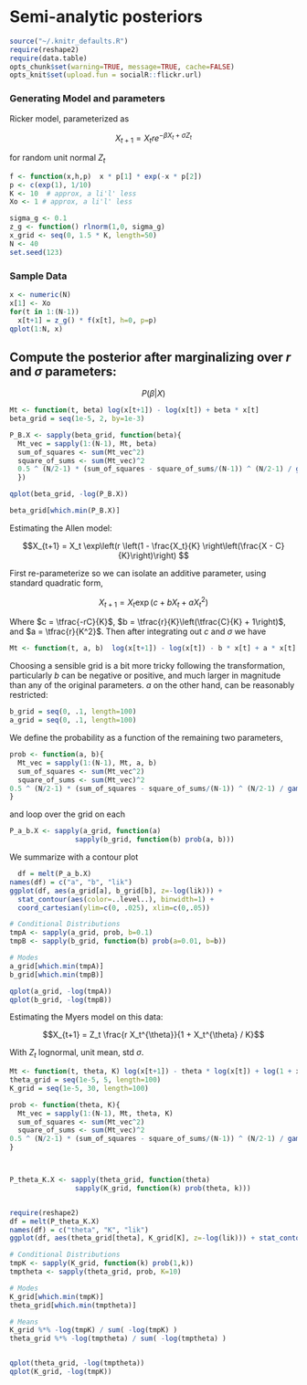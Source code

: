 # Semi-analytic posteriors


```r
source("~/.knitr_defaults.R")
require(reshape2)
require(data.table)
opts_chunk$set(warning=TRUE, message=TRUE, cache=FALSE)
opts_knit$set(upload.fun = socialR::flickr.url)
```



### Generating Model and parameters

Ricker model, parameterized as 

$$X_{t+1} = X_t r e^{-\beta X_t + \sigma Z_t}$$

for random unit normal $Z_t$

```r
f <- function(x,h,p)  x * p[1] * exp(-x * p[2]) 
p <- c(exp(1), 1/10)
K <- 10  # approx, a li'l' less
Xo <- 1 # approx, a li'l' less
```

  
```r
sigma_g <- 0.1
z_g <- function() rlnorm(1,0, sigma_g)
x_grid <- seq(0, 1.5 * K, length=50)
N <- 40
set.seed(123)
```

### Sample Data

```r
x <- numeric(N)
x[1] <- Xo
for(t in 1:(N-1))
  x[t+1] = z_g() * f(x[t], h=0, p=p)
qplot(1:N, x)
```

## Compute the posterior after marginalizing over $r$ and $\sigma$ parameters:


$$P(\beta | X) $$

```r
Mt <- function(t, beta) log(x[t+1]) - log(x[t]) + beta * x[t]
beta_grid = seq(1e-5, 2, by=1e-3)

P_B.X <- sapply(beta_grid, function(beta){
  Mt_vec = sapply(1:(N-1), Mt, beta)
  sum_of_squares <- sum(Mt_vec^2)
  square_of_sums <- sum(Mt_vec)^2
  0.5 ^ (N/2-1) * (sum_of_squares - square_of_sums/(N-1)) ^ (N/2-1) / gamma(N/2-1)
  })

qplot(beta_grid, -log(P_B.X))

beta_grid[which.min(P_B.X)]

```

Estimating the Allen model:

$$X_{t+1} = X_t \exp\left(r \left(1 - \frac{X_t}{K} \right\left(\frac{X - C}{K}\right)\right) $$

First re-parameterize so we can isolate an additive parameter, using standard quadratic form,

$$X_{t+1} = X_t \exp(c + b X_t + a X_t^2) $$

Where $c = \tfrac{-rC}{K}$, $b = \tfrac{r}{K}\left(\tfrac{C}{K} + 1\right)$, and $a = \tfrac{r}{K^2}$.  Then after integrating out $c$ and $\sigma$ we have

```r
Mt <- function(t, a, b)  log(x[t+1]) - log(x[t]) - b * x[t] + a * x[t] ^ 2
```

Choosing a sensible grid is a bit more tricky following the transformation, particularly $b$ can be negative or positive, and much larger in magnitude than any of the original parameters.  $a$ on the other hand, can be reasonably restricted:

```r
b_grid = seq(0, .1, length=100)
a_grid = seq(0, .1, length=100)
```

We define the probability as a function of the remaining two parameters, 

```r
prob <- function(a, b){
  Mt_vec = sapply(1:(N-1), Mt, a, b)
  sum_of_squares <- sum(Mt_vec^2)
  square_of_sums <- sum(Mt_vec)^2
0.5 ^ (N/2-1) * (sum_of_squares - square_of_sums/(N-1)) ^ (N/2-1) / gamma(N/2-1)
}
```

and loop over the grid on each

```r
P_a_b.X <- sapply(a_grid, function(a)
                sapply(b_grid, function(b) prob(a, b)))

````

We summarize with a contour plot

```r
  df = melt(P_a_b.X)
names(df) = c("a", "b", "lik")
ggplot(df, aes(a_grid[a], b_grid[b], z=-log(lik))) + 
  stat_contour(aes(color=..level..), binwidth=1) +
  coord_cartesian(ylim=c(0, .025), xlim=c(0,.05))

```



```r
# Conditional Distributions
tmpA <- sapply(a_grid, prob, b=0.1)
tmpB <- sapply(b_grid, function(b) prob(a=0.01, b=b))

# Modes
a_grid[which.min(tmpA)]
b_grid[which.min(tmpB)]

qplot(a_grid, -log(tmpA))
qplot(b_grid, -log(tmpB))
```








Estimating the Myers model on this data:

$$X_{t+1} = Z_t \frac{r X_t^{\theta}}{1 + X_t^{\theta} / K}$$

With $Z_t$ lognormal, unit mean, std $\sigma$.  


```r
Mt <- function(t, theta, K) log(x[t+1]) - theta * log(x[t]) + log(1 + x[t] ^ theta / K) 
theta_grid = seq(1e-5, 5, length=100)
K_grid = seq(1e-5, 30, length=100)

prob <- function(theta, K){
  Mt_vec = sapply(1:(N-1), Mt, theta, K)
  sum_of_squares <- sum(Mt_vec^2)
  square_of_sums <- sum(Mt_vec)^2
0.5 ^ (N/2-1) * (sum_of_squares - square_of_sums/(N-1)) ^ (N/2-1) / gamma(N/2-1)
}



P_theta_K.X <- sapply(theta_grid, function(theta)
                sapply(K_grid, function(k) prob(theta, k)))


require(reshape2)
df = melt(P_theta_K.X)
names(df) = c("theta", "K", "lik")
ggplot(df, aes(theta_grid[theta], K_grid[K], z=-log(lik))) + stat_contour(aes(color=..level..), binwidth=3)

```




```r
# Conditional Distributions
tmpK <- sapply(K_grid, function(k) prob(1,k))
tmptheta <- sapply(theta_grid, prob, K=10)

# Modes
K_grid[which.min(tmpK)]
theta_grid[which.min(tmptheta)]

# Means
K_grid %*% -log(tmpK) / sum( -log(tmpK) )
theta_grid %*% -log(tmptheta) / sum( -log(tmptheta) )


qplot(theta_grid, -log(tmptheta))
qplot(K_grid, -log(tmpK))
```


